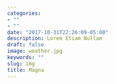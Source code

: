```yaml
---
categories:
- ""
- ""
date: "2017-10-31T22:26:09-05:00"
description: Lorem Etiam Nullam
draft: false
image: weather.jpg
keywords: ""
slug: img
title: Magna
---
```

